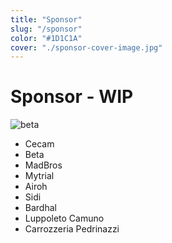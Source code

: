 ```yaml
---
title: "Sponsor"
slug: "/sponsor"
color: "#1D1C1A"
cover: "./sponsor-cover-image.jpg"
---
```


# Sponsor - WIP

[//]: # (Importanti i parametri della immagine)

![beta](https://res.cloudinary.com/dnqt3rs6f/image/upload/w_auto,c_scale,q_75,f_auto/v1638300364/sponsor-sito-3d/logo-Betamotor.png)

- Cecam
- Beta
- MadBros
- Mytrial
- Airoh
- Sidi
- Bardhal
- Luppoleto Camuno
- Carrozzeria Pedrinazzi
